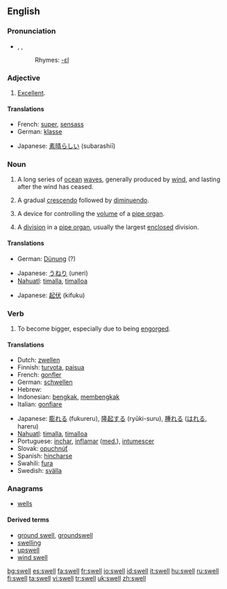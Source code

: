 ==English==

===Pronunciation===
*{{AHD|swĕl}}, {{IPA|/swεl/}}, {{IPA|/swEl/}}
*:Rhymes: [[Rhymes:English:-ɛl|-ɛl]]

===Adjective===
{{en-adj|-}}

# {{informal}} [[excellent|Excellent]].

====Translations====
{{trans-top|excellent}}
*French: [[super#French|super]], [[sensass]]
*German: [[klasse]]
{{trans-mid}}
*Japanese: [[素晴らしい]] (subarashiī)
{{trans-bottom}}

===Noun===
{{en-noun}}

# A long series of [[ocean]] [[wave]]s, generally produced by [[wind]], and lasting after the wind has ceased.
# {{music}} A gradual [[crescendo]] followed by [[diminuendo]].
# {{music}} A device for controlling the [[volume]] of a [[pipe organ]].
# {{music}} A [[division]] in a [[pipe organ]], usually the largest [[enclosed]] division.

====Translations====
{{trans-top|series of waves}}
*German: [[Dünung]] {{f}} (?)
{{trans-mid}}
*Japanese: [[うねり]] (uneri)
*[[Nahuatl]]: [[timalla]], [[timalloa]]
{{trans-bottom}}

{{trans-top|music: crescendo followed by diminuendo}}
{{trans-mid}}
*Japanese: [[起伏]] (kifuku)
{{trans-bottom}}

{{trans-top|music: device in pipe organ}}
{{trans-mid}}
{{trans-bottom}}

===Verb===
{{en-verb|swells|swelling|swelled|'''[[swollen]] '''or''' [[swelled]]'''}}

# {{intransitive}} To become bigger, especially due to being [[engorge]]d.

====Translations====
{{trans-top|intransitive: to become bigger, especially due to being [[engorged]]}}
*Dutch: [[zwellen]]
*Finnish: [[turvota]], [[paisua]]
*French: [[gonfler]]
*German: [[schwellen]]
*Hebrew: {{he-translation|אבב|avov}}
*Indonesian: [[bengkak]], [[bengkak|membengkak]]
*Italian: [[gonfiare]]
{{trans-mid}}
*Japanese: [[膨れる]] (fukureru), [[隆起する]] (ryūki-suru), [[腫れる]] ([[はれる]], hareru)
*[[Nahuatl]]: [[timalla]], [[timalloa]]
*Portuguese: [[inchar]], [[inflamar]] ([[med.]]), [[intumescer]]
*Slovak: [[opuchnúť]]
*Spanish: [[hincharse]]
*Swahili: [[fura]]
*Swedish: [[svälla]]
{{trans-bottom}}

===Anagrams===
*[[wells]]

====Derived terms====
{{rfc-level|Derived terms at L4+ not in L3 POS section}}
*[[ground swell]], [[groundswell]]
*[[swelling]]
*[[upswell]]
*[[wind swell]]

[[bg:swell]]
[[es:swell]]
[[fa:swell]]
[[fr:swell]]
[[io:swell]]
[[id:swell]]
[[it:swell]]
[[hu:swell]]
[[ru:swell]]
[[fi:swell]]
[[ta:swell]]
[[vi:swell]]
[[tr:swell]]
[[uk:swell]]
[[zh:swell]]